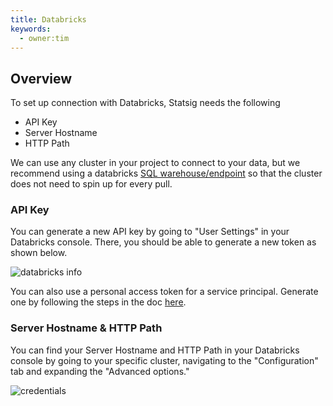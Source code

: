 ```yaml
---
title: Databricks
keywords:
  - owner:tim
---
```


## Overview

To set up connection with Databricks, Statsig needs the following

- API Key
- Server Hostname
- HTTP Path

We can use any cluster in your project to connect to your data, but we recommend using a databricks [SQL warehouse/endpoint](https://docs.databricks.com/sql/admin/sql-endpoints.html) so that the cluster does not need to spin up for every pull.

### API Key

You can generate a new API key by going to "User Settings" in your Databricks console. There, you should be able to generate a new token as shown below.

![databricks info](https://user-images.githubusercontent.com/108023879/188731186-ecdc0872-de06-4576-b387-fa08bdca447d.png)

You can also use a personal access token for a service principal. Generate one by following the steps in the doc [here](https://docs.databricks.com/en/administration-guide/users-groups/service-principals.html#manage-personal-access-tokens-for-a-service-principal).

### Server Hostname & HTTP Path

You can find your Server Hostname and HTTP Path in your Databricks console by going to your specific cluster, navigating to the "Configuration" tab and expanding the "Advanced options."

![credentials](https://user-images.githubusercontent.com/102695539/242474157-e6329ea8-92ae-43af-95dc-7bce2a26a3e6.png)
